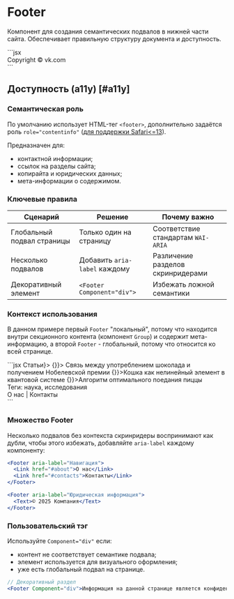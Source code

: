 <Overview>

# Footer

Компонент для создания семантических подвалов в нижней части сайта.
Обеспечивает правильную структуру документа и доступность.

</Overview>

<Playground>
  ```jsx
  <Footer>Copyright © vk.com</Footer>
  ```
</Playground>

## Доступность (a11y) [#a11y]

### Семантическая роль

По умолчанию использует HTML-тег `<footer>`, дополнительно задаётся роль `role="contentinfo"` ([для поддержки Safari\<=13](https://developer.mozilla.org/en-US/docs/Web/HTML/Element/footer#accessibility)).

Предназначен для:

- контактной информации;
- ссылок на разделы сайта;
- копирайта и юридических данных;
- мета-информации о содержимом.

### Ключевые правила

| Сценарий                   | Решение                       | Почему важно                       |
| -------------------------- | ----------------------------- | ---------------------------------- |
| Глобальный подвал страницы | Только один на страницу       | Соответствие стандартам `WAI-ARIA` |
| Несколько подвалов         | Добавить `aria-label` каждому | Различение разделов скринридерами  |
| Декоративный элемент       | `<Footer Component="div">`    | Избежать ложной семантики          |

### Контекст использования

В данном примере первый `Footer` "локальный", потому что находится внутри секционного контента (компонент `Group`)
и содержит мета-информацию, а второй `Footer` - глобальный, потому что относится ко всей странице.

<Playground>
  ```jsx
  <Panel mode="plain">
    <Group header={<Header size="s">Статьи</Header>}>
      <SimpleCell onClick={() => {}}>
        Связь между употреблением шоколада и получением Нобелевской премии
      </SimpleCell>
      <SimpleCell onClick={() => {}}>Кошка как нелинейный элемент в квантовой системе</SimpleCell>
      <SimpleCell onClick={() => {}}>Алгоритм оптимального поедания пиццы</SimpleCell>
      <Footer>Теги: наука, исследования</Footer>
    </Group>
    <Footer>
      <Link href="#about">О нас</Link> | <Link href="#contact">Контакты</Link>
    </Footer>
  </Panel>
  ```
</Playground>

### Множество Footer

Несколько подвалов без контекста скринридеры воспринимают как дубли, чтобы этого избежать,
добавляйте `aria-label` каждому компоненту:

```jsx
<Footer aria-label="Навигация">
  <Link href="#about">О нас</Link>
  <Link href="#contacts">Контакты</Link>
</Footer>

<Footer aria-label="Юридическая информация">
  <Text>© 2025 Компания</Text>
</Footer>
```

### Пользовательский тэг

Используйте `Component="div"` если:

- контент не соответствует семантике подвала;
- элемент используется для визуального оформления;
- уже есть глобальный подвал на странице.

```jsx
// Декоративный раздел
<Footer Component="div">Информация на данной странице является конфиденциальной.</Footer>
```

